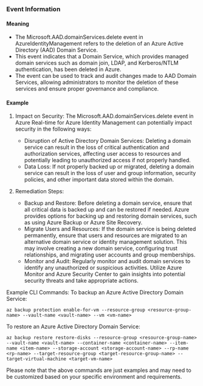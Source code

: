 
### Event Information

#### Meaning

- The Microsoft.AAD.domainServices.delete event in AzureIdentityManagement refers to the deletion of an Azure Active Directory (AAD) Domain Service.
- This event indicates that a Domain Service, which provides managed domain services such as domain join, LDAP, and Kerberos/NTLM authentication, has been deleted in Azure.
- The event can be used to track and audit changes made to AAD Domain Services, allowing administrators to monitor the deletion of these services and ensure proper governance and compliance.

#### Example

1. Impact on Security: The Microsoft.AAD.domainServices.delete event in Azure Real-time for Azure Identity Management can potentially impact security in the following ways:
   - Disruption of Active Directory Domain Services: Deleting a domain service can result in the loss of critical authentication and authorization services, affecting user access to resources and potentially leading to unauthorized access if not properly handled.
   - Data Loss: If not properly backed up or migrated, deleting a domain service can result in the loss of user and group information, security policies, and other important data stored within the domain.

2. Remediation Steps:
   - Backup and Restore: Before deleting a domain service, ensure that all critical data is backed up and can be restored if needed. Azure provides options for backing up and restoring domain services, such as using Azure Backup or Azure Site Recovery.
   - Migrate Users and Resources: If the domain service is being deleted permanently, ensure that users and resources are migrated to an alternative domain service or identity management solution. This may involve creating a new domain service, configuring trust relationships, and migrating user accounts and group memberships.
   - Monitor and Audit: Regularly monitor and audit domain services to identify any unauthorized or suspicious activities. Utilize Azure Monitor and Azure Security Center to gain insights into potential security threats and take appropriate actions.

Example CLI Commands:
To backup an Azure Active Directory Domain Service:
```
az backup protection enable-for-vm --resource-group <resource-group-name> --vault-name <vault-name> --vm <vm-name>
```

To restore an Azure Active Directory Domain Service:
```
az backup restore restore-disks --resource-group <resource-group-name> --vault-name <vault-name> --container-name <container-name> --item-name <item-name> --storage-account <storage-account-name> --rp-name <rp-name> --target-resource-group <target-resource-group-name> --target-virtual-machine <target-vm-name>
```

Please note that the above commands are just examples and may need to be customized based on your specific environment and requirements.

